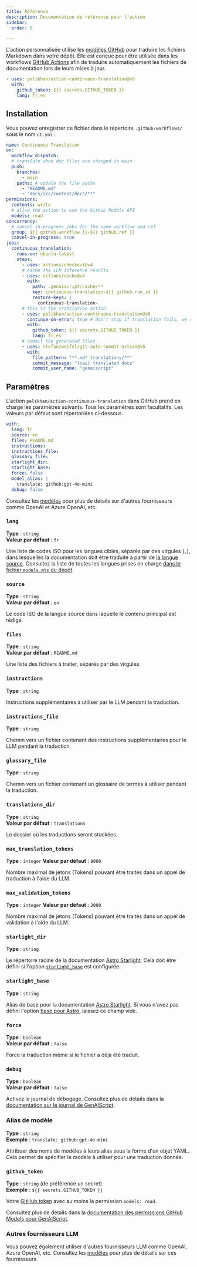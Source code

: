 ```yaml
---
title: Référence
description: Documentation de référence pour l'action
sidebar:
  order: 8

---
```


L'action personnalisée utilise les [modèles GitHub](https://github.com/models) pour traduire les fichiers Markdown dans votre dépôt. Elle est conçue pour être utilisée dans les workflows [GitHub Actions](https://docs.github.com/en/actions) afin de traduire automatiquement les fichiers de documentation lors de leurs mises à jour.

```yaml title=".github/workflows/ct.yml"
- uses: pelikhan/action-continuous-translation@v0
  with:
    github_token: ${{ secrets.GITHUB_TOKEN }}
    lang: fr,es
```

## Installation

Vous pouvez enregistrer ce fichier dans le répertoire `.github/workflows/` sous le nom `ct.yml` :

```yaml title=".github/workflows/ct.yml" wrap
name: Continuous Translation
on:
  workflow_dispatch:
  # translate when doc files are changed in main
  push:
    branches:
      - main
    paths: # update the file paths
      - "README.md"
      - "docs/src/content/docs/**"
permissions:
  contents: write
  # allow the action to use the GitHub Models API
  models: read
concurrency:
  # cancel in-progress jobs for the same workflow and ref
  group: ${{ github.workflow }}-${{ github.ref }}
  cancel-in-progress: true
jobs:
  continuous_translation:
    runs-on: ubuntu-latest
    steps:
      - uses: actions/checkout@v4
      # cache the LLM inference results
      - uses: actions/cache@v4
        with:
          path: .genaiscript/cache/**
          key: continuous-translation-${{ github.run_id }}
          restore-keys: |
            continuous-translation-
      # this is the translation action
      - uses: pelikhan/action-continuous-translation@v0
        continue-on-error: true # don't stop if translation fails, we still need to store the cache
        with:
          github_token: ${{ secrets.GITHUB_TOKEN }}
          lang: fr,es
      # commit the generated files
      - uses: stefanzweifel/git-auto-commit-action@v5
        with:
          file_pattern: "**.md* translations/**"
          commit_message: "[cai] translated docs"
          commit_user_name: "genaiscript"
```

## Paramètres

L'action `pelikhan/action-continuous-translation` dans GitHub prend en charge les paramètres suivants. Tous les paramètres sont facultatifs. Les valeurs par défaut sont répertoriées ci-dessous.

```yaml
with:
  lang: fr
  source: en
  files: README.md
  instructions:
  instructions_file:
  glossary_file:
  starlight_dir:
  starlight_base:
  force: false
  model_alias: |
    translate: github:gpt-4o-mini
  debug: false
```

Consultez les [modèles](../../reference/models/) pour plus de détails sur d'autres fournisseurs comme OpenAI et Azure OpenAI, etc.

### `lang`

**Type** : `string`\
**Valeur par défaut** : `fr`

Une liste de codes ISO pour les langues cibles, séparés par des virgules (`,`), dans lesquelles la documentation doit être traduite à partir de [la langue source](#source). Consultez la liste de toutes les langues prises en charge [dans le fichier `models.mts` du dépôt](https://github.com/pelikhan/action-continuous-translation/blob/main/genaisrc/src/models.mts).

### `source`

**Type** : `string`\
**Valeur par défaut** : `en`

Le code ISO de la langue source dans laquelle le contenu principal est rédigé.

### `files`

**Type** : `string`\
**Valeur par défaut** : `README.md`

Une liste des fichiers à traiter, séparés par des virgules.

### `instructions`

**Type** : `string`

Instructions supplémentaires à utiliser par le LLM pendant la traduction.

### `instructions_file`

**Type** : `string`

Chemin vers un fichier contenant des instructions supplémentaires pour le LLM pendant la traduction.

### `glossary_file`

**Type** : `string`

Chemin vers un fichier contenant un glossaire de termes à utiliser pendant la traduction.

### `translations_dir`

**Type** : `string`\
**Valeur par défaut** : `translations`

Le dossier où les traductions seront stockées.

### `max_translation_tokens`

**Type** : `integer`
**Valeur par défaut** : `8000`

Nombre maximal de jetons (Tokens) pouvant être traités dans un appel de traduction à l'aide du LLM.

### `max_validation_tokens`

**Type** : `integer`
**Valeur par défaut** : `2000`

Nombre maximal de jetons (Tokens) pouvant être traités dans un appel de validation à l'aide du LLM.

### `starlight_dir`

**Type** : `string`

Le répertoire racine de la documentation [Astro Starlight](../../reference/astro-starlight/). Cela doit être défini si l'option [`starlight_base`](#starlight_base) est configurée.

### `starlight_base`

**Type** : `string`

Alias de base pour la documentation [Astro Starlight](../../reference/astro-starlight/). Si vous n'avez pas défini l'option [base pour Astro](https://docs.astro.build/en/reference/configuration-reference/#base), laissez ce champ vide.

### `force`

**Type** : `boolean`\
**Valeur par défaut** : `false`

Force la traduction même si le fichier a déjà été traduit.

### `debug`

**Type** : `boolean`\
**Valeur par défaut** : `false`

Activez le journal de débogage. Consultez plus de détails dans la [documentation sur le journal de GenAIScript](https://microsoft.github.io/genaiscript/reference/scripts/logging/).

### Alias de modèle

**Type** : `string`\
**Exemple** : `translate: github:gpt-4o-mini`

Attribuer des noms de modèles à leurs alias sous la forme d'un objet YAML. Cela permet de spécifier le modèle à utiliser pour une traduction donnée.

### `github_token`

**Type** : `string` (de préférence un secret)\
**Exemple** : `${{ secrets.GITHUB_TOKEN }}`

Votre [GitHub token](https://github.com/settings/tokens) avec au moins la permission `models: read`.

Consultez plus de détails dans la [documentation des permissions GitHub Models pour GenAIScript](https://microsoft.github.io/genaiscript/reference/github-actions/#github-models-permissions).

### Autres fournisseurs LLM

Vous pouvez également utiliser d'autres fournisseurs LLM comme OpenAI, Azure OpenAI, etc. Consultez les [modèles](../../reference/models/) pour plus de détails sur ces fournisseurs.
